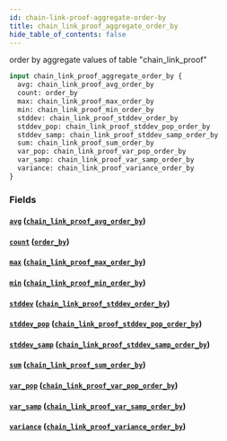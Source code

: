 ```yaml
---
id: chain-link-proof-aggregate-order-by
title: chain_link_proof_aggregate_order_by
hide_table_of_contents: false
---
```


order by aggregate values of table "chain_link_proof"

```graphql
input chain_link_proof_aggregate_order_by {
  avg: chain_link_proof_avg_order_by
  count: order_by
  max: chain_link_proof_max_order_by
  min: chain_link_proof_min_order_by
  stddev: chain_link_proof_stddev_order_by
  stddev_pop: chain_link_proof_stddev_pop_order_by
  stddev_samp: chain_link_proof_stddev_samp_order_by
  sum: chain_link_proof_sum_order_by
  var_pop: chain_link_proof_var_pop_order_by
  var_samp: chain_link_proof_var_samp_order_by
  variance: chain_link_proof_variance_order_by
}
```

### Fields

#### [`avg`](#) ([`chain_link_proof_avg_order_by`](../inputs/chain-link-proof-avg-order-by))

#### [`count`](#) ([`order_by`](../enums/order-by))

#### [`max`](#) ([`chain_link_proof_max_order_by`](../inputs/chain-link-proof-max-order-by))

#### [`min`](#) ([`chain_link_proof_min_order_by`](../inputs/chain-link-proof-min-order-by))

#### [`stddev`](#) ([`chain_link_proof_stddev_order_by`](../inputs/chain-link-proof-stddev-order-by))

#### [`stddev_pop`](#) ([`chain_link_proof_stddev_pop_order_by`](../inputs/chain-link-proof-stddev-pop-order-by))

#### [`stddev_samp`](#) ([`chain_link_proof_stddev_samp_order_by`](../inputs/chain-link-proof-stddev-samp-order-by))

#### [`sum`](#) ([`chain_link_proof_sum_order_by`](../inputs/chain-link-proof-sum-order-by))

#### [`var_pop`](#) ([`chain_link_proof_var_pop_order_by`](../inputs/chain-link-proof-var-pop-order-by))

#### [`var_samp`](#) ([`chain_link_proof_var_samp_order_by`](../inputs/chain-link-proof-var-samp-order-by))

#### [`variance`](#) ([`chain_link_proof_variance_order_by`](../inputs/chain-link-proof-variance-order-by))

